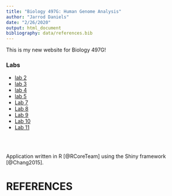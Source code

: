 ```yaml
---
title: "Biology 497G: Human Genome Analysis"
author: "Jarrod Daniels"
date: "2/26/2020"
output: html_document
bibliography: data/references.bib
---
```

This is my new website for Biology 497G!

### Labs

* [lab 2](Lab2B_JarrodDaniels.html)
* [lab 3](Lab3_JarrodDaniels.html)
* [lab 4](Lab4_JarrodDaniels.html)
* [lab 5](Lab5_JarrodDaniels.html)
* [Lab 7](Lab7_Jarrod_Daniels.html)
* [Lab 8](Lab8_JarrodDaniels.html)
* [Lab 9](Daniels_Jarrod_Lab9.html)
* [Lab 10](Lab10_JarrodDaniels.html)
* [Lab 11](https://jcdaniels20.shinyapps.io/lab11/)


<br />
<br />

Application written in R [@RCoreTeam] using the Shiny framework [@Chang2015].

# REFERENCES